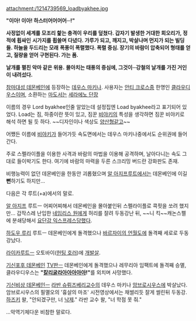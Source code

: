 attachment:/1214739569_loadbyakhee.jpg


'''"이아! 이아! 하스터어어어어─!"'''

'''사정없이 세계를 모조리 핥는 충격이 우리를 덮쳤다. 갑자기 발생한 거대한 회오리가, 정적에 휩싸인 '''
'''시가지를 휩쓸며 다녔다. 가루가 되고, 깨지고, 박살나며 먼지가 되는 빌딩들. 하늘을 두드리는 모래'''
'''폭풍이 폭렬했다. 폭렬 중심. 장기의 바람이 압축되어 형태를 얻고, 질량을 얻어 구현된다. 가는 폼.''' 

'''날개를 펼친 악마 같은 위용.'''
'''몰아치는 태풍의 중심에, 그것이─강철의 날개를 가진 거인이 내려섰다.'''



[[참마대성 데몬베인]]에 등장하는 [[데우스 마키나]]. 사용자는 [[안티 크로스]]중 한명인 [[클라우디우스]]이며, 소환하는 [[마도서]]는 [[세라에노 단장]]

이름의 경우 Lord byakhee인줄 알았는데 설정집엔 Load byakhee라고 표기되어 있었다. Load는 짐, 하중이란 뜻이 있고, 짐꾼 [[비야키]]의 특성을 생각하면 짐꾼 비야키로 해석 하면 될 듯 하다. ~~디자인이나 색상도 [[양산형]]같고~~

어쨌든 이름에 [[비야키]]가 들어가듯 속도면에서는 데우스 마키나중에서도 순위권에 들어간다.

주로 스펠라이플을 이용한 사격과 바람의 마법을 이용해 공격하며, 날아다니는 속도 그대로 들이박기도 한다. 여기에 바람의 마력을 두른 스크리밍 버드란 강화판도 존재.

비행능력이 없던 데몬베인을 한동안 괴롭혔으며 [[알 아지프]]루트에서는 데몬베인에 이길 '''뻔'''하기도 하지만...

다음은 각 루트(+a)에서의 말로.

[[알 아지프]] 루트ㅡ 어찌어찌해서 데몬베인을 몰아붙인뒤 스펠라이플로 콕핏을 쏘려 했지만... 갑작스레 난입한 [[네임리스 원]]에게 허리를 잘려 두동강난 뒤, ~~니 킥~~캐논스펠에 분쇄당해서 [[요단강 익스프레스]]당했다.

[[하도우 루리]] 루트ㅡ 데몬베인에게 돌격했으나 [[바르자이의 언월도]]에 돌격째 세로로 두동강났다.

[[라이카]]루트ㅡ 오토바이([[헌팅 호러]])에 [[개발살]].

[[기신포후 데몬베인]] [[TV판]]ㅡ 데몬베인에게 돌격했으나 레무리아 임팩트에 돌격째 승멸, 클라우디우스는 '''"[[칼리굴라]]아아아아아!"'''를 외치며 사망했다.

[[기신비상 데몬베인]]ㅡ [[라반 슈뤼즈베리]]교수의 데우스 마키나 [[암브로시우스]]에 박살났다. 암브로시우스의 필멸오의 '흉살의 마조' 시전영상에서는 채썰리듯 잘게 썰린뒤 두동강. 
[[하즈키]] 왈, "안되겠구만, 너 [[낙제]]." 라반 교수 왈, "너 학점 못 줘."

...악역기체다운 비참한 말로다.

